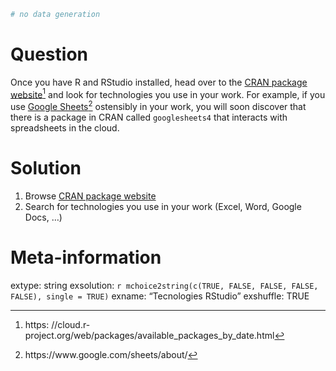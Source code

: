 ```r
# no data generation

```

Question
========

Once you have R and RStudio installed, head over to the [CRAN package website](https://cloud.r-project.org/web/packages/available_packages_by_date.html)^[https: //cloud.r- project.org/web/packages/available_packages_by_date.html] and look for technologies you use in your work. For example, if you use [Google Sheets](https://www.google.com/sheets/about/)^[https://www.google.com/sheets/about/] ostensibly in your work, you will soon discover that there is a package in CRAN called `googlesheets4` that interacts with spreadsheets in the cloud.


Solution
================

1) Browse [CRAN package website](https://cloud.r-project.org/web/packages/available_packages_by_date.html)
2) Search for technologies you use in your work (Excel, Word, Google Docs, ...)


Meta-information
================
extype: string
exsolution: `r mchoice2string(c(TRUE, FALSE, FALSE, FALSE, FALSE), single = TRUE)`
exname: "Tecnologies RStudio"
exshuffle: TRUE

